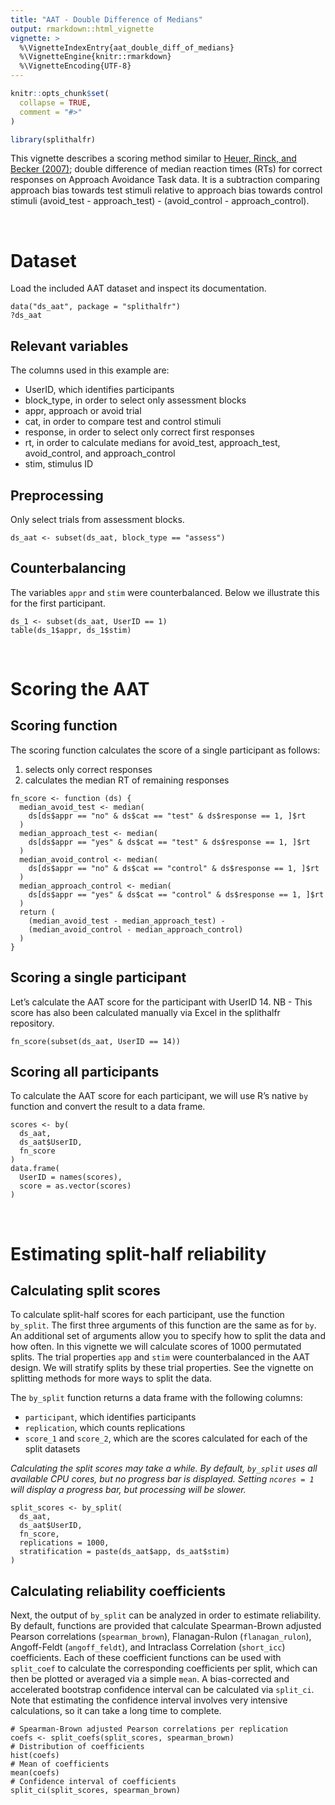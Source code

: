 ```yaml
---
title: "AAT - Double Difference of Medians"
output: rmarkdown::html_vignette
vignette: >
  %\VignetteIndexEntry{aat_double_diff_of_medians}
  %\VignetteEngine{knitr::rmarkdown}
  %\VignetteEncoding{UTF-8}
---
```


```r
knitr::opts_chunk$set(
  collapse = TRUE,
  comment = "#>"
)
```

```r
library(splithalfr)
```
This vignette describes a scoring method similar to [Heuer, Rinck, and Becker (2007)](https://doi.org/10.1016/j.brat.2007.08.010); double difference of median reaction times (RTs) for correct responses on Approach Avoidance Task data. It is a subtraction comparing approach bias towards test stimuli relative to approach bias towards control stimuli (avoid_test - approach_test) - (avoid_control - approach_control).

<br />

# Dataset
Load the included AAT dataset and inspect its documentation.
```
data("ds_aat", package = "splithalfr")
?ds_aat
```

## Relevant variables
The columns used in this example are:

* UserID, which identifies participants
* block_type, in order to select only assessment blocks
* appr, approach or avoid trial
* cat, in order to compare test and control stimuli
* response, in order to select only correct first responses
* rt, in order to calculate medians for avoid_test, approach_test, avoid_control, and approach_control
* stim, stimulus ID

## Preprocessing
Only select trials from assessment blocks. 
```
ds_aat <- subset(ds_aat, block_type == "assess")
```

## Counterbalancing
The variables `appr` and `stim` were counterbalanced. Below we illustrate this for the first participant.
```
ds_1 <- subset(ds_aat, UserID == 1)
table(ds_1$appr, ds_1$stim)
```

<br />


# Scoring the AAT

## Scoring function

The scoring function calculates the score of a single participant as follows:

1. selects only correct responses
2. calculates the median RT of remaining responses

```
fn_score <- function (ds) {
  median_avoid_test <- median(
    ds[ds$appr == "no" & ds$cat == "test" & ds$response == 1, ]$rt
  )
  median_approach_test <- median(
    ds[ds$appr == "yes" & ds$cat == "test" & ds$response == 1, ]$rt
  )
  median_avoid_control <- median(
    ds[ds$appr == "no" & ds$cat == "control" & ds$response == 1, ]$rt
  )
  median_approach_control <- median(
    ds[ds$appr == "yes" & ds$cat == "control" & ds$response == 1, ]$rt
  )
  return (
    (median_avoid_test - median_approach_test) - 
    (median_avoid_control - median_approach_control)
  )
}
```    

## Scoring a single participant
Let's calculate the AAT score for the participant with UserID 14. NB - This score has also been calculated manually via Excel in the splithalfr repository.
```
fn_score(subset(ds_aat, UserID == 14))
```

## Scoring all participants
To calculate the AAT score for each participant, we will use R's native `by` function and convert the result to a data frame.
```
scores <- by(
  ds_aat,
  ds_aat$UserID,
  fn_score
)
data.frame(
  UserID = names(scores),
  score = as.vector(scores)
)
```

<br />

# Estimating split-half reliability

## Calculating split scores
To calculate split-half scores for each participant, use the function `by_split`. The first three arguments of this function are the same as for `by`. An additional set of arguments allow you to specify how to split the data and how often. In this vignette we will calculate scores of 1000 permutated splits. The trial properties `app` and `stim` were counterbalanced in the AAT design. We will stratify splits by these trial properties. See the vignette on splitting methods for more ways to split the data.

The `by_split` function returns a data frame with the following columns:

* `participant`, which identifies participants
* `replication`, which counts replications
* `score_1` and `score_2`, which are the scores calculated for each of the split datasets

*Calculating the split scores may take a while. By default, `by_split` uses all available CPU cores, but no progress bar is displayed. Setting `ncores = 1` will display a progress bar, but processing will be slower.*

```
split_scores <- by_split(
  ds_aat,
  ds_aat$UserID,
  fn_score,
  replications = 1000,
  stratification = paste(ds_aat$app, ds_aat$stim)
)
```

## Calculating reliability coefficients
Next, the output of `by_split` can be analyzed in order to estimate reliability. By default, functions are provided that calculate Spearman-Brown adjusted Pearson correlations (`spearman_brown`), Flanagan-Rulon (`flanagan_rulon`), Angoff-Feldt (`angoff_feldt`), and Intraclass Correlation (`short_icc`) coefficients. Each of these coefficient functions can be used with `split_coef` to calculate the corresponding coefficients per split, which can then be plotted or averaged via a simple `mean`. A bias-corrected and accelerated bootstrap confidence interval can be calculated via `split_ci`. Note that estimating the confidence interval involves very intensive calculations, so it can take a long time to complete.

```
# Spearman-Brown adjusted Pearson correlations per replication
coefs <- split_coefs(split_scores, spearman_brown)
# Distribution of coefficients
hist(coefs)
# Mean of coefficients
mean(coefs)
# Confidence interval of coefficients
split_ci(split_scores, spearman_brown)
```
